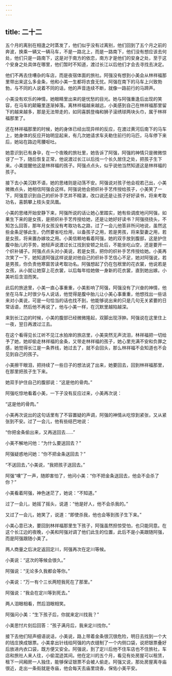 ```yaml
---
---
---
```

title: 二十二
---



五个月的离别在相逢之时蒸发了，他们似乎没有过离别，他们回到了五个月之前的奔波，换乘一辆又一辆马车，不是一路北上，而是一路南下，他们没有想应该去何处，他们只是一路南下，这是对于南方的依恋，南方才是他们的安身之处，至于这个安身之处具体在哪里，他们暂时不知道，渡过长江以后他们才会去寻找去决定。

他们不再去住嘈杂的车店，而是夜宿体面的旅社。阿强没有想到小美会从林祥福那里带出来这么多金条，他和小美一生都将衣食无忧。阿强在南下的马车上兴致勃勃，与不同的人说着不同的话，他的声音连续不断，就像一路前行的马蹄声。

小美没有欢乐的神情，她眼睛里出来的是忧愁的目光。她与阿强重逢后出现的笑容，在马车的颠簸里逐渐掉落。离林祥福越来越远，小美感到自己在林祥福那里留下的越来越多，那是无法带走的，如同喜鹊登梅和狮子滚绣球两块头巾，属于林祥福那里了。

还在林祥福那里的时候，她的身体已经出现异样的反应，在渡过黄河后南下的马车上，她身体的反应开始明显起来，有几次她请求车夫勒住前行的马匹，马车停下来后，她站在路边弯腰呕吐。

她意识到已有身孕，在一个夜晚的旅社里，她告诉了阿强，阿强的神情只是微微惊讶了一下，随后恢复正常，他说渡过长江以后找一个长久居住之处，把孩子生下来。小美提醒他这是林祥福的孩子。阿强点点头，似乎说他当然知道这是林祥福的孩子。

接下去小美沉默不语，她的思绪则是动荡不安。阿强说对孩子他会视若己出，小美微微点头，她相信阿强会这样。阿强说他会把织补手艺传授给孩子，小美笑了一下，阿强意识到自己的织补手艺并不精湛，改口说还是让孩子好好读书，将来考取功名，喜鹊攀上枝头变凤凰。

小美的思绪开始安静下来，阿强所说的话让她心里踏实，她有些调皮地问阿强，如果生下来的是女孩，是把织补手艺传授给她，还是让她好好读书？阿强挠挠头，不知怎么回答，那年月女孩没有考取功名之路，过了一会儿他答非所问地说，虽然这些金条足够此生，仍然要省吃俭用，以备孩子之用，若是男孩，将来娶妻之用，若是女孩，将来置办嫁妆之用。小美信赖地看着阿强，她的双手放到腹部，这是护住腹中胎儿的手势，她轻声说渡过长江找到安顿之处后，不能坐吃山空，还是要开一个织补铺子。阿强点点头对小美说，若是女孩，把你的织补手艺传授给她。小美再次笑了一下，她知道阿强这样说是对他自己的织补手艺信心不足，她对阿强说，若是男孩，你负责他寒窗苦读考取功名。阿强想起了仍在包袱里的花衣裳，他说若是女孩，从小就让她穿上花衣裳，以后每年给她做一身新的花衣裳，直到她出嫁。小美听后含泪而笑。

此后的旅途里，小美一直心事重重，小美影响了阿强，阿强没有了兴奋的神情，他坐在马车上时很少与人说话，他觉得是腹中胎儿让小美心事重重，他想找出一些话来对小美说，可是一句恰当的话也找不到，他能够说出来的只是几句无关紧要的日常话语，然后他不再说了，他与小美一样，在沉默里越陷越深。

来到长江边的时候，小美的腹部已经微微隆起，双脚出现浮肿。阿强说在这里住上一夜，翌日再渡过江去。

在这个看得见长江听不见江水拍岸的旅店里，小美突然无声流泪，林祥福把一切给予了她，她却偷走林祥福的金条，又带走林祥福的孩子，她心里充满不安和负罪之感，她觉得长江是一条界线，她过去了，就不会回头，那么林祥福不会知道也不会见到自己的孩子。

小美擦干眼泪，把持续了一些日子的想法说了出来，她要回去，回到林祥福那里，在那里把孩子生下来。

她双手护住自己的腹部说：“这是他的骨肉。”

阿强吃惊地看着小美，一下子没有反应过来，小美再次说：

“这是他的骨肉。”

小美再次说出的这句话里有了不容置疑的声调，阿强的神情从吃惊到紧张，又从紧张到不安。过了一会儿，他有些结巴地说：

“你把金条偷出来，又再送回去……”

小美不解地问他：“为什么要送回去？”

阿强疑惑地问她：“你不把金条送回去？”

“不送回去，”小美说，“我把孩子送回去。”

阿强“噢”了一声，随即害怕了，他问小美：“你不把金条送回去，他会不会杀了你？”

小美看着阿强，神色迷茫了，她说：“不知道。”

过了一会儿，她摇了摇头，说道：“他是好人，他不会杀我的。”

又过了一会儿，她笑了，说道：“即使杀我，他也会等到孩子生下来。”

小美心意已决，要回到林祥福那里生下孩子，阿强虽然担惊受怕，也只能同意。在这个长江边的夜晚，小美和阿强对调了他们此生的位置，此后不是小美跟随阿强，而是阿强跟随小美了。

两人商量之后决定返回定川，阿强再次在定川等候。

小美说：“这次的等候会很久。”

阿强说：“无论多久我都会等你。”

小美说：“万一有个三长两短我死在了那里。”

阿强说：“我会在定川等到死去。”

两人泪眼相看，然后泪眼相笑。

阿强问小美：“生下孩子后，你就来定川找我？”

小美思忖片刻后回答：“孩子满月后，我来定川找你。”

接下去他们轻声细语说话，小美说，路上带着金条很沉很危险，明日去找到一个大的钱庄换成银票。小美拿出针线给阿强的内衣缝制了一个内侧口袋，说把银票叠好后放进内衣口袋，既方便又安全。阿强说，到了定川后他不住车店也不住旅社，车店和旅社人来人往，小偷混迹其间。他在定川的五个月，看见有处房屋可以租赁，租下一间厢房一人独住，能够保证银票不会被人偷走。阿强又说，那处房屋离寺庙很近，走出一条街就是寺庙，他会每天去庙里烧香，保佑小美平安。